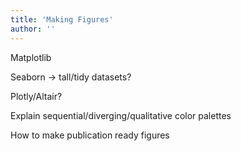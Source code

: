 ```yaml
---
title: 'Making Figures'
author: '' 
---
```


Matplotlib

Seaborn -> tall/tidy datasets?

Plotly/Altair?

Explain sequential/diverging/qualitative color palettes

How to make publication ready figures 